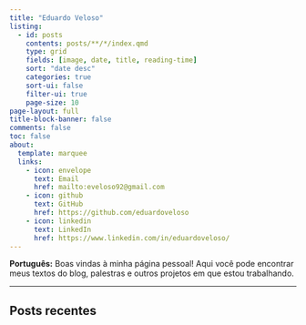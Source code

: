 ```yaml
---
title: "Eduardo Veloso"
listing:
  - id: posts
    contents: posts/**/*/index.qmd
    type: grid
    fields: [image, date, title, reading-time]
    sort: "date desc"
    categories: true
    sort-ui: false
    filter-ui: true
    page-size: 10
page-layout: full
title-block-banner: false
comments: false
toc: false
about:
  template: marquee
  links:
    - icon: envelope
      text: Email
      href: mailto:eveloso92@gmail.com
    - icon: github
      text: GitHub
      href: https://github.com/eduardoveloso
    - icon: linkedin
      text: LinkedIn
      href: https://www.linkedin.com/in/eduardoveloso/
---
```


:::{#hero-heading}

**Português:** Boas vindas à minha página pessoal! Aqui você pode encontrar meus textos do blog, palestras e outros projetos em que estou trabalhando.

:::

---

## Posts recentes

:::{#posts}
:::

